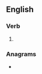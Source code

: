 ==English==

===Verb===
{{head|en|verb form}}

# {{en-past of|enchase}}

===Anagrams===
* {{anagrams|en|a=acdeehns|encashed}}